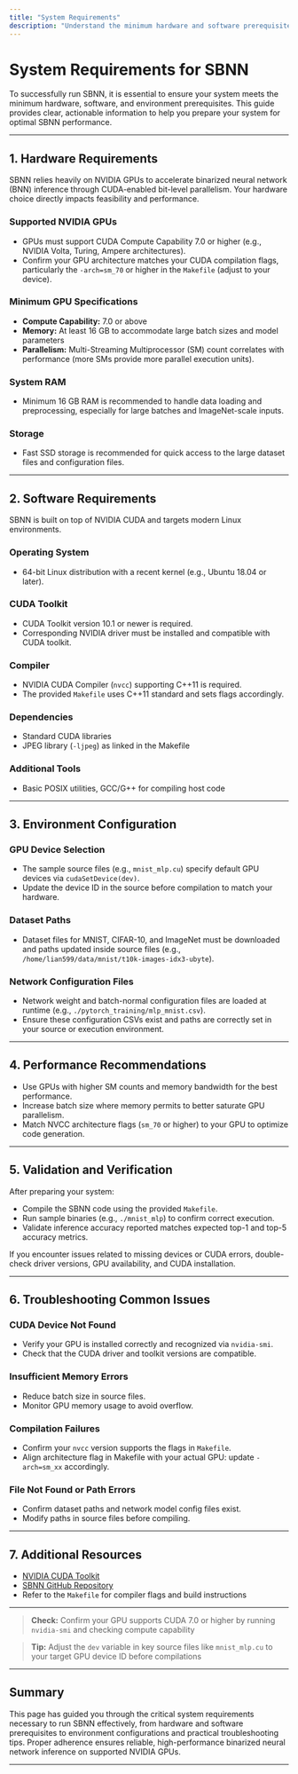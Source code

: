 ```yaml
---
title: "System Requirements"
description: "Understand the minimum hardware and software prerequisites needed to run SBNN, including supported NVIDIA GPUs, CUDA Toolkit versions, and recommended system configurations for optimal performance."
---
```


# System Requirements for SBNN

To successfully run SBNN, it is essential to ensure your system meets the minimum hardware, software, and environment prerequisites. This guide provides clear, actionable information to help you prepare your system for optimal SBNN performance.

---

## 1. Hardware Requirements

SBNN relies heavily on NVIDIA GPUs to accelerate binarized neural network (BNN) inference through CUDA-enabled bit-level parallelism. Your hardware choice directly impacts feasibility and performance.

### Supported NVIDIA GPUs
- GPUs must support CUDA Compute Capability 7.0 or higher (e.g., NVIDIA Volta, Turing, Ampere architectures).
- Confirm your GPU architecture matches your CUDA compilation flags, particularly the `-arch=sm_70` or higher in the `Makefile` (adjust to your device).

### Minimum GPU Specifications
- **Compute Capability:** 7.0 or above
- **Memory:** At least 16 GB to accommodate large batch sizes and model parameters
- **Parallelism:** Multi-Streaming Multiprocessor (SM) count correlates with performance (more SMs provide more parallel execution units).

### System RAM
- Minimum 16 GB RAM is recommended to handle data loading and preprocessing, especially for large batches and ImageNet-scale inputs.

### Storage
- Fast SSD storage is recommended for quick access to the large dataset files and configuration files.

---

## 2. Software Requirements

SBNN is built on top of NVIDIA CUDA and targets modern Linux environments.

### Operating System
- 64-bit Linux distribution with a recent kernel (e.g., Ubuntu 18.04 or later).

### CUDA Toolkit
- CUDA Toolkit version 10.1 or newer is required.
- Corresponding NVIDIA driver must be installed and compatible with CUDA toolkit.

### Compiler
- NVIDIA CUDA Compiler (`nvcc`) supporting C++11 is required.
- The provided `Makefile` uses C++11 standard and sets flags accordingly.

### Dependencies
- Standard CUDA libraries
- JPEG library (`-ljpeg`) as linked in the Makefile

### Additional Tools
- Basic POSIX utilities, GCC/G++ for compiling host code

---

## 3. Environment Configuration

### GPU Device Selection
- The sample source files (e.g., `mnist_mlp.cu`) specify default GPU devices via `cudaSetDevice(dev)`.
- Update the device ID in the source before compilation to match your hardware.

### Dataset Paths
- Dataset files for MNIST, CIFAR-10, and ImageNet must be downloaded and paths updated inside source files (e.g., `/home/lian599/data/mnist/t10k-images-idx3-ubyte`).

### Network Configuration Files
- Network weight and batch-normal configuration files are loaded at runtime (e.g., `./pytorch_training/mlp_mnist.csv`).
- Ensure these configuration CSVs exist and paths are correctly set in your source or execution environment.

---

## 4. Performance Recommendations

- Use GPUs with higher SM counts and memory bandwidth for the best performance.
- Increase batch size where memory permits to better saturate GPU parallelism.
- Match NVCC architecture flags (`sm_70` or higher) to your GPU to optimize code generation.

---

## 5. Validation and Verification

After preparing your system:

- Compile the SBNN code using the provided `Makefile`.
- Run sample binaries (e.g., `./mnist_mlp`) to confirm correct execution.
- Validate inference accuracy reported matches expected top-1 and top-5 accuracy metrics.

If you encounter issues related to missing devices or CUDA errors, double-check driver versions, GPU availability, and CUDA installation.

---

## 6. Troubleshooting Common Issues

### CUDA Device Not Found
- Verify your GPU is installed correctly and recognized via `nvidia-smi`.
- Check that the CUDA driver and toolkit versions are compatible.

### Insufficient Memory Errors
- Reduce batch size in source files.
- Monitor GPU memory usage to avoid overflow.

### Compilation Failures
- Confirm your `nvcc` version supports the flags in `Makefile`.
- Align architecture flag in Makefile with your actual GPU: update `-arch=sm_xx` accordingly.

### File Not Found or Path Errors
- Confirm dataset paths and network model config files exist.
- Modify paths in source files before compiling.

---

## 7. Additional Resources
- [NVIDIA CUDA Toolkit](https://developer.nvidia.com/cuda-toolkit)
- [SBNN GitHub Repository](https://github.com/uuudown/SBNN)
- Refer to the `Makefile` for compiler flags and build instructions

---

> **Check:** Confirm your GPU supports CUDA 7.0 or higher by running `nvidia-smi` and checking compute capability

> **Tip:** Adjust the `dev` variable in key source files like `mnist_mlp.cu` to your target GPU device ID before compilations

---

## Summary
This page has guided you through the critical system requirements necessary to run SBNN effectively, from hardware and software prerequisites to environment configurations and practical troubleshooting tips. Proper adherence ensures reliable, high-performance binarized neural network inference on supported NVIDIA GPUs.

---